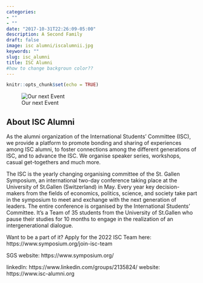 ```yaml
---
categories:
- ""
- ""
date: "2017-10-31T22:26:09-05:00"
description: A Second Family
draft: false
image: isc alumni/iscalumnii.jpg
keywords: ""
slug: isc_alumni
title: ISC Alumni
#how to change backgroun color??
---
```


```r
knitr::opts_chunk$set(echo = TRUE)
```

![Our next Event](C:/Users/xenia/OneDrive/Desktop/my_beautiful_webiste/static/img/blogs/alumnilogo.jpg)

## About ISC Alumni

As the alumni organization of the International Students' Committee (ISC), we provide a platform to promote bonding and sharing of experiences among ISC alumni, to foster connections among the different generations of ISC, and to advance the ISC. We organise speaker series, workshops, casual get-togethers and much more.

The ISC is the yearly changing organising committee of the St. Gallen Symposium, an international two-day conference taking place at the University of St.Gallen (Switzerland) in May. Every year key decision-makers from the fields of economics, politics, science, and society take part in the symposium to meet and exchange with the next generation of leaders. The entire conference is organised by the International Students' Committee. It's a Team of 35 students from the University of St.Gallen who pause their studies for 10 months to engage in the realization of an intergenerational dialogue.

Want to be a part of it? Apply for the 2022 ISC Team here: https://www.symposium.org/join-isc-team

SGS website: https://www.symposium.org/

linkedIn: https://www.linkedin.com/groups/2135824/
website: https://www.isc-alumni.org


